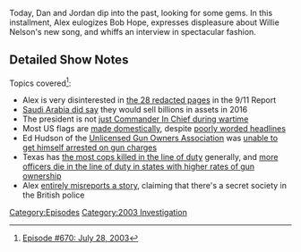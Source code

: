 {{DEFAULTSORT:
    #_EPISODE_0670:July 28, 2003
}}{{Episode
    | title           = July 28, 2003
    | caption         = [https://knowledgefight.libsyn.com/670-july-28-2003 Listen to this episode on Libsyn]
    | episodeNumber   = 670
    | length          = 01:19:17
    | airDate         = April 15, 2022
    | coverageDate    = July 28, 2003
    | episodeType     = [[:Category:2003 Investigation|2003 Investigation]]
    | previousEpisode = [[669: Chatting With Amanda Moore]]
    | nextEpisode     = [[671: April 13, 2022]]
}}

{{Stub}}

Today, Dan and Jordan dip into the past, looking for some gems.  In this installment, Alex eulogizes Bob Hope, expresses displeasure about Willie Nelson's new song, and whiffs an interview in spectacular fashion.

==Detailed Show Notes==

Topics covered<ref>[https://knowledgefight.com/research/2022/4/14/episode-670-july-28-2003 Episode #670: July 28, 2003]</ref>:

*Alex is very disinterested in [https://web.archive.org/web/20160715183528/http://intelligence.house.gov/sites/intelligence.house.gov/files/documents/declasspart4.pdf the 28 redacted pages] in the 9/11 Report
*[https://www.nytimes.com/2016/04/16/world/middleeast/saudi-arabia-warns-ofeconomic-fallout-if-congress-passes-9-11-bill.html?_r=0 Saudi Arabia did say] they would sell billions in assets in 2016
*The president is not [https://constitution.congress.gov/browse/essay/artII_S2_C1_1_2/ just Commander In Chief during wartime]
*Most US flags are [https://www.marketplace.org/2021/02/25/how-many-u-s-flags-are-made-in-the-u-s/ made domestically], despite [https://www.huffpost.com/entry/american-flags-china_n_3540287 poorly worded headlines]
*Ed Hudson of the [http://www.cufoa.ca/articles/armes/armes_06_dec_2005.html Unlicensed Gun Owners Association] was [https://www.thehighroad.org/index.php?threads%2Fcanada-gun-activist-may-lay-own-charge.8733%2F unable to get himself arrested on gun charges]
*Texas has [https://www.worldatlas.com/articles/u-s-states-with-the-most-police-officers-killed-in-the-line-of-duty.html the most cops killed in the line of duty] generally, and [https://www.washingtonpost.com/news/wonk/wp/2016/07/08/more-police-officers-die-on-the-job-in-states-with-more-guns/ more officers die in the line of duty in states with higher rates of gun ownership]
*Alex [https://archive.globalpolicy.org/component/content/article/168-general/37669.html entirely misreports a story], claiming that there's a secret society in the British police

[[Category:Episodes]]
[[Category:2003 Investigation]]